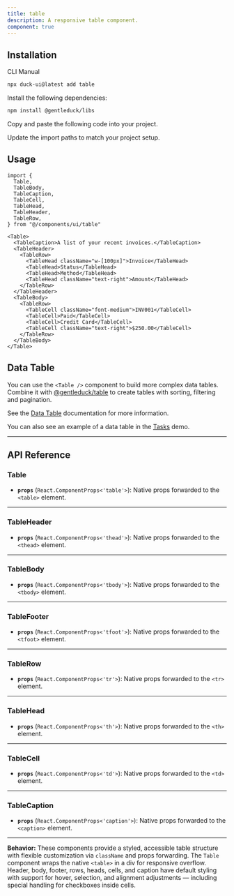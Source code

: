 ```yaml
---
title: table
description: A responsive table component.
component: true
---
```


<ComponentPreview name="table-1" description="A table component." />

## Installation

<Tabs defaultValue="cli">

<TabsList>
  <TabsTrigger value="cli">CLI</TabsTrigger>
  <TabsTrigger value="manual">Manual</TabsTrigger>
</TabsList>
<TabsContent value="cli">

```bash
npx duck-ui@latest add table
```

</TabsContent>

<TabsContent value="manual">

<Steps>

<Step>Install the following dependencies:</Step>

```bash
npm install @gentleduck/libs
```

<Step>Copy and paste the following code into your project.</Step>

<ComponentSource name="table" />

<Step>Update the import paths to match your project setup.</Step>

</Steps>

</TabsContent>

</Tabs>

## Usage

```tsx showLineNumbers
import {
  Table,
  TableBody,
  TableCaption,
  TableCell,
  TableHead,
  TableHeader,
  TableRow,
} from "@/components/ui/table"
```

```tsx showLineNumbers
<Table>
  <TableCaption>A list of your recent invoices.</TableCaption>
  <TableHeader>
    <TableRow>
      <TableHead className="w-[100px]">Invoice</TableHead>
      <TableHead>Status</TableHead>
      <TableHead>Method</TableHead>
      <TableHead className="text-right">Amount</TableHead>
    </TableRow>
  </TableHeader>
  <TableBody>
    <TableRow>
      <TableCell className="font-medium">INV001</TableCell>
      <TableCell>Paid</TableCell>
      <TableCell>Credit Card</TableCell>
      <TableCell className="text-right">$250.00</TableCell>
    </TableRow>
  </TableBody>
</Table>
```

## Data Table

You can use the `<Table />` component to build more complex data tables. Combine it with
[@gentleduck/table](https://github.com/gentleeduck/ui/tree/master/packages/duck-table) to create tables with sorting, filtering and pagination.

See the [Data Table](/docs/components/table) documentation for more information.

You can also see an example of a data table in the [Tasks](/examples/tasks) demo.

---

## API Reference

### **Table**

* **`props`** (`React.ComponentProps<'table'>`): Native props forwarded to the `<table>` element.

---

### **TableHeader**

* **`props`** (`React.ComponentProps<'thead'>`): Native props forwarded to the `<thead>` element.

---

### **TableBody**

* **`props`** (`React.ComponentProps<'tbody'>`): Native props forwarded to the `<tbody>` element.

---

### **TableFooter**

* **`props`** (`React.ComponentProps<'tfoot'>`): Native props forwarded to the `<tfoot>` element.

---

### **TableRow**

* **`props`** (`React.ComponentProps<'tr'>`): Native props forwarded to the `<tr>` element.

---

### **TableHead**

* **`props`** (`React.ComponentProps<'th'>`): Native props forwarded to the `<th>` element.

---

### **TableCell**

* **`props`** (`React.ComponentProps<'td'>`): Native props forwarded to the `<td>` element.

---

### **TableCaption**

* **`props`** (`React.ComponentProps<'caption'>`): Native props forwarded to the `<caption>` element.

---

**Behavior:**
These components provide a styled, accessible table structure with flexible customization via `className` and props forwarding. The `Table` component wraps the native `<table>` in a div for responsive overflow. Header, body, footer, rows, heads, cells, and caption have default styling with support for hover, selection, and alignment adjustments — including special handling for checkboxes inside cells.

